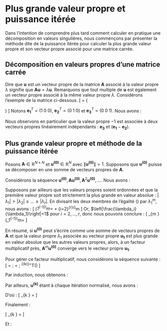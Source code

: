 # Plus grande valeur propre et puissance itérée

Dans l'intention de comprendre plus tard comment calculer en pratique une décomposition en valeurs singulières, nous commençons par présenter la méthode dite de la puissance itérée pour calculer la plus grande valeur propre et son vecteur propre associé pour une matrice carrée.

## Décomposition en valeurs propres d'une matrice carrée

Dire que $\mathbf{u}$ est un vecteur propre de la matrice $\mathbf{A}$ associé à la valeur propre $\lambda$ signifie que $\mathbf{A}\mathbf{u}=\lambda\mathbf{u}$. Remarquons que tout multiple de $\mathbf{u}$ est également un vecteur propre associé à la même valeur propre $\lambda$. Considérons l'exemple de la matrice ci-dessous.
\[
\mathbf{A}=
\left( \begin{array}{cccc}
1 & 2 & 0 \\
2 & 1 & 0 \\
0 & 0 & -1
\end{array} \right)
\]
Notons $\mathbf{e_1}^T=(1 \; 0 \; 0)$, $\mathbf{e_2}^T=(0 \; 1 \; 0)$ et $\mathbf{e_3}^T=(0 \; 0 \; 1)$. Nous avons :

\begin{align*}
\mathbf{A}\mathbf{e_3} &= -\mathbf{e_3} \\
\mathbf{A}(\mathbf{e_1}+\mathbf{e_2}) &= 3(\mathbf{e_1}+\mathbf{e_2}) \\
\mathbf{A}(\mathbf{e_1}-\mathbf{e_2}) &= -(\mathbf{e_1}-\mathbf{e_2}) \\
\end{align*}

Nous observons en particulier que la valeur propre $-1$ est associée à deux vecteurs propres linéairement indépendants : $\mathbf{e_3}$ et $(\mathbf{e_1}-\mathbf{e_2})$.

## Plus grande valeur propre et méthode de la puissance itérée

Posons $\mathbf{A}\in\mathbb{R}^{N\times N}$ et $\mathbf{u^{(0)}}\in\mathbb{R}^N$ avec $\|\mathbf{u^{(0)}}\|=1$. Supposons que $\mathbf{u^{(0)}}$ puisse se décomposer en une somme de vecteurs propres de $\mathbf{A}$.

\begin{align*}
\mathbf{u^{(0)}} &= \mathbf{u_1}+\mathbf{u_2}+\dots +\mathbf{u_r} \\
\text{Avec } \mathbf{A}\mathbf{u_i} &= \lambda_i \mathbf{u_i}\\
\end{align*}

Considérons la séquence $\mathbf{u^{(0)}}, \mathbf{A}\mathbf{u^{(0)}}, \mathbf{A}^2\mathbf{u^{(0)}}, \dots$. Nous avons :

\begin{equation}
\mathbf{A}^m\mathbf{u^{(0)}} = \lambda_1^m \mathbf{u_1} + \lambda_2^m \mathbf{u_2} + \dots + \lambda_r^m \mathbf{u_r}
\label{eq:1}
\end{equation}

Supposons par ailleurs que les valeurs propres soient ordonnées et que la première valeur propre soit strictement la plus grande en valeur absolue : $|\lambda_1|>|\lambda_2|\geq\dots\geq|\lambda_r|$. En divisant les deux membres de l'égalité (\ref{eq:1}) par $\lambda_1^m$, nous avons :
\[
(\lambda_1^{-1}\mathbf{A})^m\mathbf{u^{(0)}}=\mathbf{u_1} + \sum_{i=2}^{r}\left(\frac{\lambda_i}{\lambda_1}\right)^m\mathbf{u_i}
\]
Or, $\left|\frac{\lambda_i}{\lambda_1}\right|<1$ pour $i=2,\dots,r$, donc nous pouvons conclure :
\[
\lim\limits_{m \to \infty}(\lambda_1^{-1}\mathbf{A})^m\mathbf{u^{(0)}}=\mathbf{u_1}
\]

En résumé, si $\mathbf{u^{(0)}}$ peut s'écrire comme une somme de vecteurs propres de $\mathbf{A}$ et que la valeur propre $\lambda_1$ associée au vecteur propre $\mathbf{u_1}$ est plus grande en valeur absolue que les autres valeurs propres, alors, à un facteur multiplicatif près, $\mathbf{A}^m\mathbf{u^{(0)}}$ converge vers le vecteur propre $\mathbf{u_1}$.

Pour gérer ce facteur multiplicatif, nous considérons la séquence suivante :
\[
\mathbf{w^{(k)}}=\mathbf{A}\mathbf{u^{(k-1)}} \quad ; \quad \mathbf{u^{(k)}}=\frac{\mathbf{w^{(k)}}}{\|\mathbf{w^{(k)}}\|} \quad ; \quad \lambda^{(k)}=\mathbf{u^{(k)}}^T(\mathbf{A}\mathbf{u^{(k)}})
\]

Par induction, nous obtenons :

\begin{align*}
 & \mathbf{u^{(k)}} \\
= \{& \gamma_k = \| \lambda_1^k\mathbf{u_1} + \sum_{j=2}^{r} \lambda_j^k\mathbf{u_j} \| \} \\
 & \frac{1}{\gamma_k} \left(\lambda_1^k\mathbf{u_1} + \sum_{j=2}^{r} \lambda_j^k\mathbf{u_j}\right) \\
= \phantom{\{}& \\
 & \frac{\lambda_1^k}{\gamma_k} \left(\mathbf{u_1} + \sum_{j=2}^{r} \left(\frac{\lambda_j}{\lambda_1}\right)^k \mathbf{u_j}\right) \\
\end{align*}

Par ailleurs, $\mathbf{u^{(k)}}$ étant à chaque itération normalisé, nous avons :

\begin{align*}
 & \|\mathbf{u^{(k)}}\| = 1 \\
= \phantom{\{}& \\
 & \frac{|\lambda_1^k|}{\gamma_k} = \frac{1}{\|\mathbf{u_1} + \sum_{j=2}^{r} \left(\frac{\lambda_j}{\lambda_1}\right)^k \mathbf{u_j}\|}
\end{align*}

D'où :
\[
\lim\limits_{k \to \infty} \frac{|\lambda_1^k|}{\gamma_k} = \frac{1}{\|\mathbf{u_1}\|}
\]

Finalement :

\[
\lim\limits_{k \to \infty} \mathbf{u^{(k)}} = \frac{\mathbf{u_1}}{\|\mathbf{u_1}\|}
\]

Et :

\begin{align*}
 & \lim\limits_{k \to \infty} \mathbf{u^{(k)}}^T(\mathbf{A}\mathbf{u^{(k)}}) \\
= \{& \mathbf{A}\mathbf{u_1}=\lambda_1\mathbf{u_1} \} \\
 & \lambda_1 \\
\end{align*}